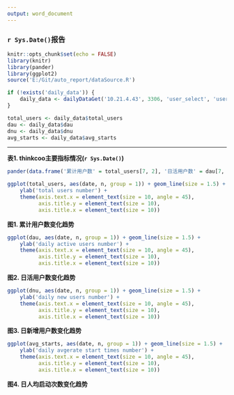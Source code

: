 ```yaml
---
output: word_document
---
```


### `r Sys.Date()`报告
```r
knitr::opts_chunk$set(echo = FALSE)
library(knitr)
library(pander)
library(ggplot2)
source('E:/Git/auto_report/dataSource.R')

if (!exists('daily_data')) {
    daily_data <- dailyDataGet('10.21.4.43', 3306, 'user_select', 'user_select', 'yz_sys_db', Sys.Date(), 7)
}

total_users <- daily_data$total_users
dau <- daily_data$dau
dnu <- daily_data$dnu
avg_starts <- daily_data$avg_starts
```

*****
**表1. thinkcoo主要指标情况(`r Sys.Date()`)**
```r
pander(data.frame('累计用户数' = total_users[7, 2], '日活用户数' = dau[7, 2], '日新增用户数' = dnu[7, 2], '日人均启动次数' = avg_starts[7, 2]), style = 'rmarkdown')
```

```r
ggplot(total_users, aes(date, n, group = 1)) + geom_line(size = 1.5) + 
    ylab('total users number') + 
    theme(axis.text.x = element_text(size = 10, angle = 45), 
          axis.title.y = element_text(size = 10), 
          axis.title.x = element_text(size = 10))
```
**图1. 累计用户数变化趋势**


```r
ggplot(dau, aes(date, n, group = 1)) + geom_line(size = 1.5) + 
    ylab('daily active users number') + 
    theme(axis.text.x = element_text(size = 10, angle = 45), 
          axis.title.y = element_text(size = 10), 
          axis.title.x = element_text(size = 10))
```
**图2. 日活用户数变化趋势**

```r
ggplot(dnu, aes(date, n, group = 1)) + geom_line(size = 1.5) + 
    ylab('daily new users number') + 
    theme(axis.text.x = element_text(size = 10, angle = 45), 
          axis.title.y = element_text(size = 10), 
          axis.title.x = element_text(size = 10))
```
**图3. 日新增用户数变化趋势**

```r
ggplot(avg_starts, aes(date, n, group = 1)) + geom_line(size = 1.5) + 
    ylab('daily avgerate start times number') + 
    theme(axis.text.x = element_text(size = 10, angle = 45), 
          axis.title.y = element_text(size = 10), 
          axis.title.x = element_text(size = 10))
```
**图4. 日人均启动次数变化趋势**
